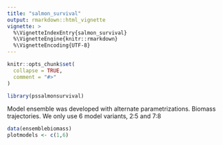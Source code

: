 ```yaml
---
title: "salmon_survival"
output: rmarkdown::html_vignette
vignette: >
  %\VignetteIndexEntry{salmon_survival}
  %\VignetteEngine{knitr::rmarkdown}
  %\VignetteEncoding{UTF-8}
---
```


```r
knitr::opts_chunk$set(
  collapse = TRUE,
  comment = "#>"
)
```

```r
library(pssalmonsurvival)
```

Model ensemble was developed with alternate parametrizations. Biomass trajectories. We only use 6 model variants, 2:5 and 7:8

```r

data(ensemblebiomass)
plotmodels <- c(1,6)

```


